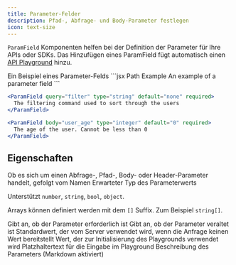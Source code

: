 ```yaml
---
title: Parameter-Felder
description: Pfad-, Abfrage- und Body-Parameter festlegen
icon: text-size
---
```


`ParamField` Komponenten helfen bei der Definition der Parameter für Ihre APIs oder SDKs. Das Hinzufügen eines ParamField fügt automatisch einen [API Playground](/api-playground/overview) hinzu.

<ParamField path="param" type="string" required>
  Ein Beispiel eines Parameter-Felds
</ParamField>

<RequestExample>
  ```jsx Path Example
  <ParamField path="param" type="string">
    An example of a parameter field
  </ParamField>
  ```

  ```jsx Query Example
  <ParamField query="filter" type="string" default="none" required>
    The filtering command used to sort through the users
  </ParamField>
  ```

  ```jsx Body Example
  <ParamField body="user_age" type="integer" default="0" required>
    The age of the user. Cannot be less than 0
  </ParamField>
  ```
</RequestExample>

## Eigenschaften

<ParamField body="query, path, body, or header" type="string">
  Ob es sich um einen Abfrage-, Pfad-, Body- oder Header-Parameter handelt, gefolgt vom Namen
</ParamField>

<ParamField body="type" type="string">
  Erwarteter Typ des Parameterwerts

  Unterstützt `number`, `string`, `bool`, `object`.

  Arrays können definiert werden mit dem `[]` Suffix. Zum Beispiel `string[]`.
</ParamField>

<ParamField body="required" type="boolean">
  Gibt an, ob der Parameter erforderlich ist
</ParamField>

<ParamField body="deprecated" type="boolean">
  Gibt an, ob der Parameter veraltet ist
</ParamField>

<ParamField body="default" type="string">
  Standardwert, der vom Server verwendet wird, wenn die Anfrage keinen Wert bereitstellt
</ParamField>

<ParamField body="initialValue" type="any">
  Wert, der zur Initialisierung des Playgrounds verwendet wird
</ParamField>

<ParamField body="placeholder" type="string">
  Platzhaltertext für die Eingabe im Playground
</ParamField>

<ParamField body="children" type="string">
  Beschreibung des Parameters (Markdown aktiviert)
</ParamField>
